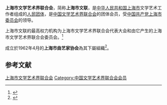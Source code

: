 {{Infobox PRCG
|机构名称 = 上海市文学艺术界联合会
|color    = #014099
|标志1    =
|届数     = 
|任期始   = 
|任期终   =
|职位1    = 党组书记
|人员1    = [[夏煜静|夏煜静]]
|职位2    = 主席
|人员2    = [[奚美娟|奚美娟]]
|职位3    = 副主席
|人员3    = 夏煜静{{wrap}}沈文忠{{wrap}}韩陈青{{wrap}}丁申阳{{wrap}}任仲伦{{wrap}}孙甘露{{wrap}}李守白{{wrap}}辛丽丽{{wrap}}汪涌豪{{wrap}}吴新伯{{wrap}}谷好好{{wrap}}郑辛遥{{wrap}}俞亦纲{{wrap}}黄豆豆{{wrap}}雍　和{{wrap}}廖昌永{{wrap}}滕俊杰{{wrap}}魏育青{{wrap}}金江波
|人数3    = 19
|组织法规 = 上海市文学艺术界联合会章程
|上级机构 = [[中国文学艺术界联合会|中国文学艺术界联合会]]
|机构类型 = [[人民团体|人民团体]]
|行政级别 = 正厅级
|中共上级 = [[中国共产党上海市委员会|中国共产党上海市委员会]]
|中共本级 = 中国共产党上海市文学艺术界联合会党组
|场所1    = 
|地址1  = 
|时期1  =
|机构1  =
|邮编1  =
|电话1  =
|网站   = 上海文联
|网址   = http://www.shwenyi.com.cn/
}}
'''上海市文学艺术界联合会'''，简称'''上海市文联'''，是[[中华人民共和国|中华人民共和国]][[上海市|上海市]]文学艺术工作者组成的[[人民团体|人民团体]]，是[[中国文学艺术界联合会|中国文学艺术界联合会]]的团体会员，受[[中国共产党上海市委员会|中国共产党上海市委员会]]的领导。

上海市文联的最高权力机构为上海市文学艺术界联合会代表大会和由它产生的上海市文学艺术界联合会委员会。<ref>{{Cite web|title=中国文学艺术界联合会章程|url=http://www.cflac.org.cn/zt/8wdh/cflac_zhangcheng.htm|accessdate=2020-08-26|work=中国文联网|archiveurl=https://web.archive.org/web/20080723172257/http://www.cflac.org.cn/zt/8wdh/cflac_zhangcheng.htm|archivedate=2008-07-23|dead-url=yes}}</ref>

成立於1962年4月的'''上海市曲艺家协会'''為其下屬組織<ref>{{cite news |title=曲艺家协会 |url=http://gov.eastday.com/renda/2012shwl/introduction/node16113/node16344/index.html |accessdate=2021-06-05 |archive-date=2021-06-05 |archive-url=https://web.archive.org/web/20210605061016/http://gov.eastday.com/renda/2012shwl/introduction/node16113/node16344/index.html |dead-url=no }}</ref>。
== 参考文献 ==
{{reflist}}

{{中华人民共和国各省级行政区|文学艺术界联合会}}

{{Authority control}}
[[Category:上海市文学艺术界联合会|]]
[[Category:中国文学艺术界联合会会员|Category:中国文学艺术界联合会会员]]